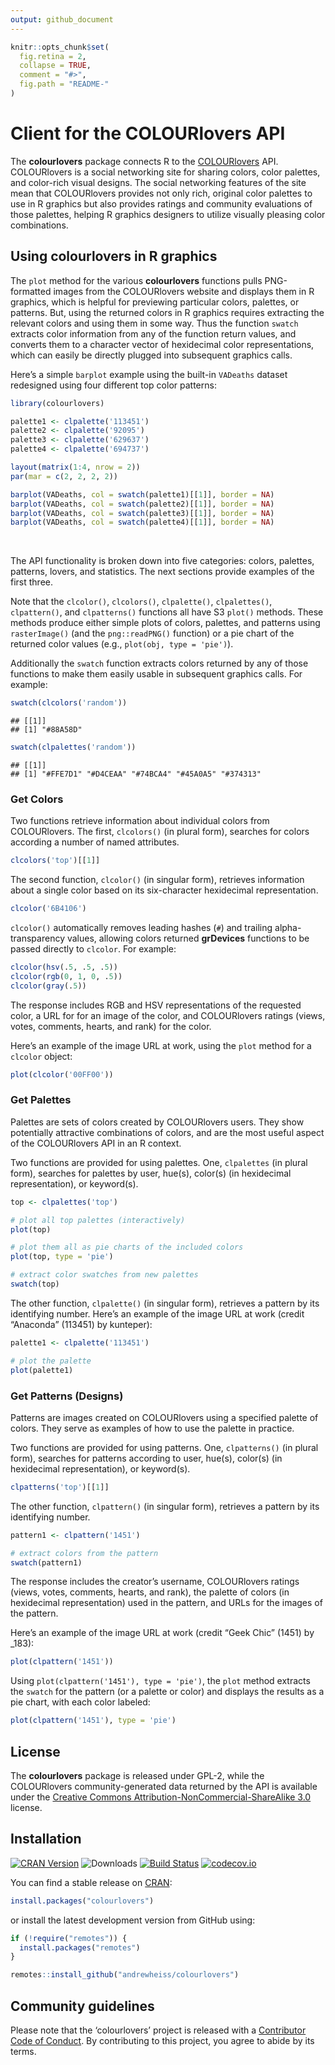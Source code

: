 ```yaml
---
output: github_document
---
```


<!-- README.md is generated from README.Rmd. Please edit that file -->

```r
knitr::opts_chunk$set(
  fig.retina = 2,
  collapse = TRUE,
  comment = "#>",
  fig.path = "README-"
)
```


# Client for the COLOURlovers API

The **colourlovers** package connects R to the [COLOURlovers](http://www.colourlovers.com/) API. COLOURlovers is a social networking site for sharing colors, color palettes, and color-rich visual designs. The social networking features of the site mean that COLOURlovers provides not only rich, original color palettes to use in R graphics but also provides ratings and community evaluations of those palettes, helping R graphics designers to utilize visually pleasing color combinations.

## Using colourlovers in R graphics

The `plot` method for the various **colourlovers** functions pulls PNG-formatted images from the COLOURlovers website and displays them in R graphics, which is helpful for previewing particular colors, palettes, or patterns. But, using the returned colors in R graphics requires extracting the relevant colors and using them in some way. Thus the function `swatch` extracts color information from any of the function return values, and converts them to a character vector of hexidecimal color representations, which can easily be directly plugged into subsequent graphics calls.

Here's a simple `barplot` example using the built-in `VADeaths` dataset redesigned using four different top color patterns:

```r
library(colourlovers)

palette1 <- clpalette('113451')
palette2 <- clpalette('92095')
palette3 <- clpalette('629637')
palette4 <- clpalette('694737')
```

```r
layout(matrix(1:4, nrow = 2))
par(mar = c(2, 2, 2, 2))

barplot(VADeaths, col = swatch(palette1)[[1]], border = NA)
barplot(VADeaths, col = swatch(palette2)[[1]], border = NA)
barplot(VADeaths, col = swatch(palette3)[[1]], border = NA)
barplot(VADeaths, col = swatch(palette4)[[1]], border = NA)
```

\ 

The API functionality is broken down into five categories: colors, palettes, patterns, lovers, and statistics. The next sections provide examples of the first three.

Note that the `clcolor()`, `clcolors()`, `clpalette()`, `clpalettes()`, `clpattern()`, and `clpatterns()` functions all have S3 `plot()` methods. These methods produce either simple plots of colors, palettes, and patterns using `rasterImage()` (and the `png::readPNG()` function) or a pie chart of the returned color values (e.g., `plot(obj, type = 'pie')`).

Additionally the `swatch` function extracts colors returned by any of those functions to make them easily usable in subsequent graphics calls. For example:

```r
swatch(clcolors('random'))
```

    ## [[1]]
    ## [1] "#88A58D"

```r
swatch(clpalettes('random'))
```

    ## [[1]]
    ## [1] "#FFE7D1" "#D4CEAA" "#74BCA4" "#45A0A5" "#374313"

### Get Colors

Two functions retrieve information about individual colors from COLOURlovers. The first, `clcolors()` (in plural form), searches for colors according a number of named attributes.

```r
clcolors('top')[[1]]
```

The second function, `clcolor()` (in singular form), retrieves information about a single color based on its six-character hexidecimal representation.

```r
clcolor('6B4106')
```

`clcolor()` automatically removes leading hashes (`#`) and trailing alpha-transparency values, allowing colors returned **grDevices** functions to be passed directly to `clcolor`. For example:

```r
clcolor(hsv(.5, .5, .5))
clcolor(rgb(0, 1, 0, .5))
clcolor(gray(.5))
```

The response includes RGB and HSV representations of the requested color, a URL for for an image of the color, and COLOURlovers ratings (views, votes, comments, hearts, and rank) for the color.

Here's an example of the image URL at work, using the `plot` method for a `clcolor` object:

```r
plot(clcolor('00FF00'))
```


### Get Palettes

Palettes are sets of colors created by COLOURlovers users. They show potentially attractive combinations of colors, and are the most useful aspect of the COLOURlovers API in an R context.

Two functions are provided for using palettes. One, `clpalettes` (in plural form), searches for palettes by user, hue(s), color(s) (in hexidecimal representation), or keyword(s).

```r
top <- clpalettes('top')

# plot all top palettes (interactively)
plot(top)

# plot them all as pie charts of the included colors
plot(top, type = 'pie')

# extract color swatches from new palettes
swatch(top)
```

The other function, `clpalette()` (in singular form), retrieves a pattern by its identifying number. Here's an example of the image URL at work (credit "Anaconda" (113451) by kunteper):

```r
palette1 <- clpalette('113451')

# plot the palette
plot(palette1)
```


### Get Patterns (Designs)

Patterns are images created on COLOURlovers using a specified palette of colors. They serve as examples of how to use the palette in practice.

Two functions are provided for using patterns. One, `clpatterns()` (in plural form), searches for patterns according to user, hue(s), color(s) (in hexidecimal representation), or keyword(s).

```r
clpatterns('top')[[1]]
```

The other function, `clpattern()` (in singular form), retrieves a pattern by its identifying number.

```r
pattern1 <- clpattern('1451')

# extract colors from the pattern
swatch(pattern1)
```

The response includes the creator's username, COLOURlovers ratings (views, votes, comments, hearts, and rank), the palette of colors (in hexidecimal representation) used in the pattern, and URLs for the images of the pattern.

Here's an example of the image URL at work (credit "Geek Chic" (1451) by _183):

```r
plot(clpattern('1451'))
```

Using `plot(clpattern('1451'), type = 'pie')`, the `plot` method extracts the `swatch` for the pattern (or a palette or color) and displays the results as a pie chart, with each color labeled:

```r
plot(clpattern('1451'), type = 'pie')
```


## License

The **colourlovers** package is released under GPL-2, while the COLOURlovers community-generated data returned by the API is available under the [Creative Commons Attribution-NonCommercial-ShareAlike 3.0](http://creativecommons.org/licenses/by-nc-sa/3.0/) license.

## Installation

[![CRAN Version](https://www.r-pkg.org/badges/version/colourlovers)](https://cran.r-project.org/package=colourlovers)
![Downloads](https://cranlogs.r-pkg.org/badges/colourlovers)
[![Build Status](https://travis-ci.org/andrewheiss/colourlovers.png?branch=master)](https://travis-ci.org/andrewheiss/colourlovers)
[![codecov.io](https://codecov.io/github/andrewheiss/colourlovers/coverage.svg?branch=master)](https://codecov.io/github/andrewheiss/colourlovers?branch=master)

You can find a stable release on [CRAN](https://cran.r-project.org/package=colourlovers):

```r
install.packages("colourlovers")
```

or install the latest development version from GitHub using:

```r
if (!require("remotes")) {
  install.packages("remotes")
}

remotes::install_github("andrewheiss/colourlovers")
```


## Community guidelines

Please note that the 'colourlovers' project is released with a [Contributor Code of Conduct](CODE_OF_CONDUCT.md). By contributing to this project, you agree to abide by its terms.
